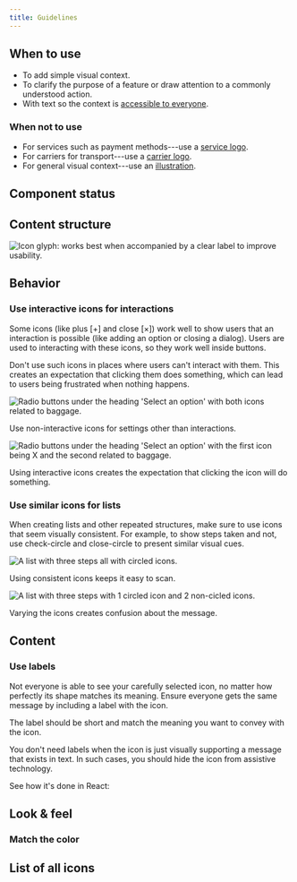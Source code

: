 ```yaml
---
title: Guidelines
---
```




<ReactExample name="Icon" />

## When to use

- To add simple visual context.
- To clarify the purpose of a feature or draw attention to a commonly understood action.
- With text so the context is [accessible to everyone](/foundation/accessibility/).

### When not to use

- For services such as payment methods---use a [service logo](/components/visuals/servicelogo/).
- For carriers for transport---use a [carrier logo](/components/visuals/carrierlogo/).
- For general visual context---use an [illustration](/components/visuals/illustration/).

## Component status

<ComponentStatus component="Icon" />

## Content structure

![Icon glyph: works best when accompanied by a clear label to improve usability.](fileId:4QJZqvBvRrLu6t9mwObCkA;nodeId:0%3A259)

## Behavior

### Use interactive icons for interactions

Some icons (like plus \[+\] and close \[×\])
work well to show users that an interaction is possible (like adding an option or closing a dialog).
Users are used to interacting with these icons, so they work well inside buttons.

Don't use such icons in places where users can't interact with them.
This creates an expectation that clicking them does something,
which can lead to users being frustrated when nothing happens.

<GuidelineImages>

<DoImage>

![Radio buttons under the heading 'Select an option' with both icons related to baggage.](fileId:fannvRpkOJK6uxxT33EKaa;nodeId:143%3A1532)

Use non-interactive icons for settings other than interactions.

</DoImage>

<DontImage>

![Radio buttons under the heading 'Select an option' with the first icon being X and the second related to baggage.](fileId:fannvRpkOJK6uxxT33EKaa;nodeId:143%3A1473)

Using interactive icons creates the expectation that clicking the icon will do something.

</DontImage>

</GuidelineImages>

### Use similar icons for lists

When creating lists and other repeated structures,
make sure to use icons that seem visually consistent.
For example, to show steps taken and not,
use check-circle and close-circle to present similar visual cues.

<GuidelineImages>

<DoImage>

![A list with three steps all with circled icons.](fileId:fannvRpkOJK6uxxT33EKaa;nodeId:144%3A1511)

Using consistent icons keeps it easy to scan.

</DoImage>

<DontImage>

![A list with three steps with 1 circled icon and 2 non-cicled icons.](fileId:fannvRpkOJK6uxxT33EKaa;nodeId:143%3A1473)

Varying the icons creates confusion about the message.

</DontImage>

</GuidelineImages>

## Content

### Use labels

Not everyone is able to see your carefully selected icon,
no matter how perfectly its shape matches its meaning.
Ensure everyone gets the same message by including a label with the icon.

The label should be short and match the meaning you want to convey with the icon.

You don't need labels when the icon is just visually supporting a message that exists in text.
In such cases, you should hide the icon from assistive technology.

See how it's done in React:

<ReactExample name="Icon accessibility" />

## Look & feel

### Match the color

<IconColorsSnippet />

<ReactExample name="Icon colors" />

## List of all icons

<IconList />

